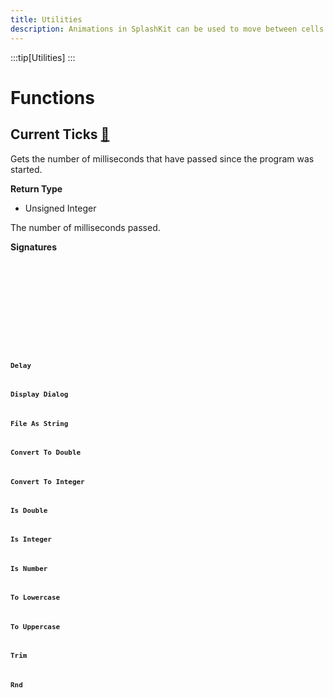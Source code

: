 ```yaml
---
title: Utilities
description: Animations in SplashKit can be used to move between cells in bitmaps and sprites. Each animation generates a number sequence that can then be used when drawing bitmaps.
---
```

:::tip[Utilities]
:::



# Functions

## Current Ticks [🔗](#current-ticks)

Gets the number of milliseconds that have passed since the program was started.

**Return Type**

- Unsigned Integer

The number of milliseconds passed.

**Signatures**

<Tabs>
  <TabItem label="C++">
    <Code
      code="unsigned int current_ticks()"
      lang="cpp"
    />
  </TabItem>
  <TabItem label="C#">
    <Code
      code="public static uint Utilities.CurrentTicks();
public static uint SplashKit.CurrentTicks();"
      lang="csharp"
    />
  </TabItem>
  <TabItem label="Pascal">
    <Code
      code="function CurrentTicks(): Cardinal"
      lang="pascal"
    />
  </TabItem>
  <TabItem label="Python">
    <Code
      code="def current_ticks():"
      lang="python"
    />
  </TabItem>
</Tabs>

## Delay
## Display Dialog
## File As String
## Convert To Double
## Convert To Integer
## Is Double
## Is Integer
## Is Number
## To Lowercase
## To Uppercase
## Trim
## Rnd


